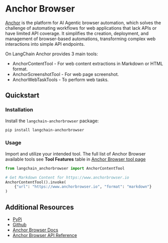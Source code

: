 # Anchor Browser

[Anchor](https://anchorbrowser.io?utm=langchain) is the platform for AI Agentic browser automation, which solves the challenge of automating workflows for web applications that lack APIs or have limited API coverage. It simplifies the creation, deployment, and management of browser-based automations, transforming complex web interactions into simple API endpoints.

On LangChain Anchor provides 3 main tools:
 - AnchorContentTool - For web content extractions in Markdown or HTML format.
 - AnchorScreenshotTool - For web page screenshot.
 - AnchorWebTaskTools - To perform web tasks.

## Quickstart

### Installation

Install the `langchain-anchorbrowser` package:

```bash
pip install langchain-anchorbrowser
```

### Usage

Import and utilize your intended tool. The full list of Anchor Browser available tools see **Tool Features** table in [Anchor Browser tool page](/docs/integrations/tools/anchor_browser)

```python
from langchain_anchorbrowser import AnchorContentTool

# Get Markdown Content for https://www.anchorbrowser.io
AnchorContentTool().invoke(
    {"url": "https://www.anchorbrowser.io", "format": "markdown"}
)
```

## Additional Resources

 - [PyPi](https://pypi.org/project/langchain-anchorbrowser)
 - [Github](https://github.com/anchorbrowser/langchain-anchorbrowser)
 - [Anchor Browser Docs](https://docs.anchorbrowser.io/introduction?utm=langchain)
 - [Anchor Browser API Reference](https://docs.anchorbrowser.io/api-reference/ai-tools/perform-web-task?utm=langchain)
